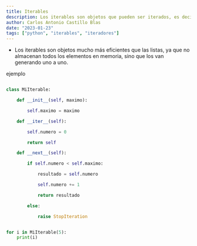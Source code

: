 ```yaml
---
title: Iterables
description: Los iterables son objetos que pueden ser iterados, es decir, que pueden ser recorridos uno a uno. Los iterables son objetos que implementan el método __iter__ o el método __getitem__.
author: Carlos Antonio Castillo Blas
date: "2023-01-23"
tags: ["python", "iterables", "iteradores"]
---
```


- Los iterables son objetos mucho más eficientes que las listas, ya que no almacenan todos los elementos en memoria, sino que los van generando uno a uno.

ejemplo

```python

class MiIterable:

    def __init__(self, maximo):

        self.maximo = maximo

    def __iter__(self):

        self.numero = 0

        return self

    def __next__(self):

        if self.numero < self.maximo:

            resultado = self.numero

            self.numero += 1

            return resultado

        else:

            raise StopIteration


for i in MiIterable(5):
    print(i)

```

